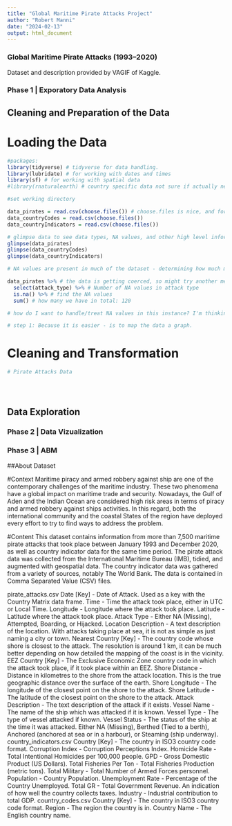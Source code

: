 ```yaml
---
title: "Global Maritime Pirate Attacks Project"
author: "Robert Manni"
date: "2024-02-13"
output: html_document
---
```


### Global Maritime Pirate Attacks (1993–2020)

Dataset and description provided by VAGIF of Kaggle. 

### Phase 1 | Exporatory Data Analysis

## Cleaning and Preparation of the Data

# Loading the Data

```r
#packages:
library(tidyverse) # tidyverse for data handling.
library(lubridate) # for working with dates and times
library(sf) # for working with spatial data
#library(rnaturalearth) # country specific data not sure if actually needed (evaluate)

#set working directory

data_pirates = read.csv(choose.files()) # choose.files is nice, and for some reason it's not grabbing the files in the working directory anyway.
data_countryCodes = read.csv(choose.files())
data_countryIndicators = read.csv(choose.files())

# glimpse data to see data types, NA values, and other high level information
glimpse(data_pirates)
glimpse(data_countryCodes)
glimpse(data_countryIndicators)

# NA values are present in much of the dataset - determining how much may be helpful for more specific observations. 

data_pirates %>% # the data is getting coerced, so might try another method
  select(attack_type) %>% # Number of NA values in attack type
  is.na() %>% # find the NA values
  sum() # how many we have in total: 120

# how do I want to handle/treat NA values in this instance? I'm thinking for analyzing attack by vessel and location, KNN would be a sufficient model as I don't believe this has a linear relationship and there will be value in classification of vessels. 

# step 1: Because it is easier - is to map the data a graph. 

```

# Cleaning and Transformation

```r
# Pirate Attacks Data


  

```


## Data Exploration 

### Phase 2 | Data Vizualization 

### Phase 3 | ABM

##About Dataset

#Context
Maritime piracy and armed robbery against ship are one of the contemporary challenges of the maritime industry. These two phenomena have a global impact on maritime trade and security.
Nowadays, the Gulf of Aden and the Indian Ocean are considered high risk areas in terms of piracy and armed robbery against ships activities. In this regard, both the international community and the coastal States of the region have deployed every effort to try to find ways to address the problem.

#Content
This dataset contains information from more than 7,500 maritime pirate attacks that took place between January 1993 and December 2020, as well as country indicator data for the same time period. The pirate attack data was collected from the International Maritime Bureau (IMB), tidied, and augmented with geospatial data. The country indicator data was gathered from a variety of sources, notably The World Bank. The data is contained in Comma Separated Value (CSV) files.

pirate_attacks.csv
Date [Key] - Date of Attack. Used as a key with the Country Matrix data frame.
Time - Time the attack took place, either in UTC or Local Time.
Longitude - Longitude where the attack took place.
Latitude - Latitude where the attack took place.
Attack Type - Either NA (Missing), Attempted, Boarding, or Hijacked.
Location Description - A text description of the location. With attacks taking place at sea, it is not as simple as just naming a city or town.
Nearest Country [Key] - The country code whose shore is closest to the attack. The resolution is around 1 km, it can be much better depending on how detailed the mapping of the coast is in the vicinity.
EEZ Country [Key] - The Exclusive Economic Zone country code in which the attack took place, if it took place within an EEZ.
Shore Distance - Distance in kilometres to the shore from the attack location. This is the true geographic distance over the surface of the earth.
Shore Longitude - The longitude of the closest point on the shore to the attack.
Shore Latitude - The latitude of the closest point on the shore to the attack.
Attack Description - The text description of the attack if it exists.
Vessel Name - The name of the ship which was attacked if it is known.
Vessel Type - The type of vessel attacked if known.
Vessel Status - The status of the ship at the time it was attacked. Either NA (Missing), Berthed (Tied to a berth), Anchored (anchored at sea or in a harbour), or Steaming (ship underway).
country_indicators.csv
Country [Key] - The country in ISO3 country code format.
Corruption Index - Corruption Perceptions Index.
Homicide Rate - Total Intentional Homicides per 100,000 people.
GPD - Gross Domestic Product (US Dollars).
Total Fisheries Per Ton - Total Fisheries Production (metric tons).
Total Military - Total Number of Armed Forces personnel.
Population - Country Population.
Unemployment Rate - Percentage of the Country Unemployed.
Total GR - Total Government Revenue. An indication of how well the country collects taxes.
Industry - Industrial contribution to total GDP.
country_codes.csv
Country [Key] - The country in ISO3 country code format.
Region - The region the country is in.
Country Name - The English country name.
